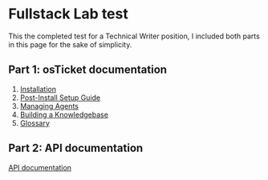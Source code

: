 # Fullstack Lab test

This the completed test for a Technical Writer position, I included both parts in this page for the sake of simplicity.

## Part 1: osTicket documentation

1. [Installation](installation.mdx)
2. [Post-Install Setup Guide](post_install.mdx)
3. [Managing Agents](agents.mdx)
4. [Building a Knowledgebase](knowledgebase.mdx)
5. [Glossary](glossary.mdx)

## Part 2: API documentation

[API documentation](api_documentation.mdx)